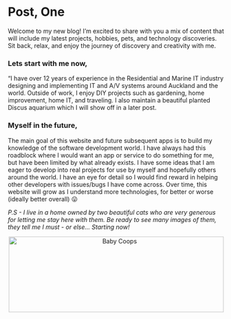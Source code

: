 
# Post, One

Welcome to my new blog! I’m excited to share with you a mix of content that will include my latest projects, hobbies, pets, and technology discoveries. Sit back, relax, and enjoy the journey of discovery and creativity with me.

### Lets start with me now,

“I have over 12 years of experience in the Residential and Marine IT industry designing and implementing IT and A/V systems around Auckland and the world. Outside of work, I enjoy DIY projects such as gardening, home improvement, home IT, and traveling. I also maintain a beautiful planted Discus aquarium which I will show off in a later post.

### Myself in the future,

The main goal of this website and future subsequent apps is to build my knowledge of the software development world. I have always had this roadblock where I would want an app or service to do something for me, but have been limited by what already exists. I have some ideas that I am eager to develop into real projects for use by myself and hopefully others around the world. I have an eye for detail so I would find reward in helping other developers with issues/bugs I have come across. Over time, this website will grow as I understand more technologies, for better or worse (ideally better overall) 😛

_P.S - I live in a home owned by two beautiful cats who are very generous for letting me stay here with them. Be ready to see many images of them, they tell me I must - or else… Starting now!_

<p align="center" class="prose">
    <Image src={cooperImage} title="Baby Coops" width="500" height="176" />
</p>
